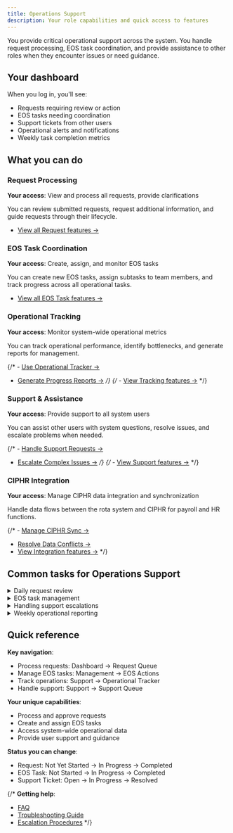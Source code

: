 ```yaml
---
title: Operations Support
description: Your role capabilities and quick access to features
---
```


You provide critical operational support across the system. You handle request processing, EOS task coordination, and provide assistance to other roles when they encounter issues or need guidance.

## Your dashboard

When you log in, you'll see:
- Requests requiring review or action
- EOS tasks needing coordination
- Support tickets from other users
- Operational alerts and notifications
- Weekly task completion metrics

## What you can do

### Request Processing
**Your access**: View and process all requests, provide clarifications

You can review submitted requests, request additional information, and guide requests through their lifecycle.

- [View all Request features →](/learning-materials/features/management/request-management)

### EOS Task Coordination
**Your access**: Create, assign, and monitor EOS tasks

You can create new EOS tasks, assign subtasks to team members, and track progress across all operational tasks.

- [View all EOS Task features →](/learning-materials/features/management/eos-actions)

### Operational Tracking
**Your access**: Monitor system-wide operational metrics

You can track operational performance, identify bottlenecks, and generate reports for management.

{/* - [Use Operational Tracker →](../../how-to-guides/use-operational-tracker)
- [Generate Progress Reports →](../../how-to-guides/generate-reports) */}
{/* - [View Tracking features →](../../features/operational-tracking) */}

### Support & Assistance
**Your access**: Provide support to all system users

You can assist other users with system questions, resolve issues, and escalate problems when needed.

{/* - [Handle Support Requests →](../../how-to-guides/handle-support-requests)
- [Escalate Complex Issues →](../../how-to-guides/escalate-issues) */}
{/* - [View Support features →](../../features/user-support) */}

### CIPHR Integration
**Your access**: Manage CIPHR data integration and synchronization

Handle data flows between the rota system and CIPHR for payroll and HR functions.

{/* - [Manage CIPHR Sync →](../../how-to-guides/manage-ciphr-sync)
- [Resolve Data Conflicts →](../../how-to-guides/resolve-data-conflicts)
- [View Integration features →](../../features/ciphr-integration) */}

## Common tasks for Operations Support

<details>
<summary>Daily request review</summary>

1. Check dashboard for new requests
2. Review request details for completeness
3. Request clarifications if information is missing
4. Update request status as appropriate
5. Coordinate with relevant teams

</details>

<details>
<summary>EOS task management</summary>

1. Review task progress across all active tasks
2. Follow up on overdue subtasks
3. Create new tasks based on operational needs
4. Update task priorities as situations change
5. Coordinate with task assignees

</details>

<details>
<summary>Handling support escalations</summary>

1. Receive support request from user
2. Assess complexity and required expertise
3. Provide direct assistance or escalate appropriately
4. Document resolution steps
5. Follow up to ensure issue is resolved

</details>

<details>
<summary>Weekly operational reporting</summary>

1. Use Operational Tracker to gather metrics
2. Review request completion rates
3. Assess EOS task progress
4. Identify operational bottlenecks
5. Generate summary reports for management

</details>

## Quick reference

**Key navigation**:
- Process requests: Dashboard → Request Queue
- Manage EOS tasks: Management → EOS Actions
- Track operations: Support → Operational Tracker
- Handle support: Support → Support Queue

**Your unique capabilities**:
- Process and approve requests
- Create and assign EOS tasks
- Access system-wide operational data
- Provide user support and guidance

**Status you can change**:
- Request: Not Yet Started → In Progress → Completed
- EOS Task: Not Started → In Progress → Completed
- Support Ticket: Open → In Progress → Resolved

{/* **Getting help**:
- [FAQ](../../reference/faq)
- [Troubleshooting Guide](../../reference/troubleshooting)
- [Escalation Procedures](../../reference/escalation) */}
